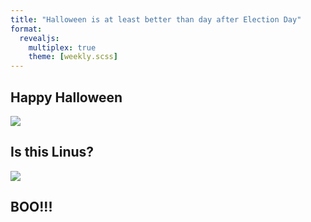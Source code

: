 ```yaml
---
title: "Halloween is at least better than day after Election Day"
format: 
  revealjs:
    multiplex: true
    theme: [weekly.scss]
---
```


## Happy Halloween

![](https://m.media-amazon.com/images/I/81xJ+-2I3-L.jpg)

## Is this Linus?

![](https://marketplace.canva.com/EAFxyWcMshM/1/0/900w/canva-black-orange-illustrative-happy-halloween-phone-wallpaper-H1IH113dh7s.jpg)

## [BOO!!!]{.electric} {.center background-image="https://tracyhighscholarandathlete.com/wp-content/uploads/2023/10/halloween.png"} 
